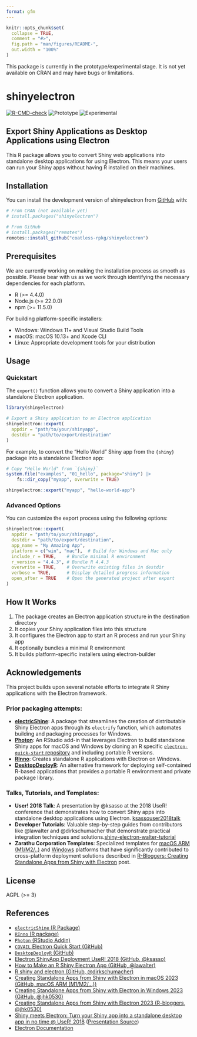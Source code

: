 ```yaml
---
format: gfm
---
```


<!-- README.md is generated from README.qmd. Please edit that file -->

```r
knitr::opts_chunk$set(
  collapse = TRUE,
  comment = "#>",
  fig.path = "man/figures/README-",
  out.width = "100%"
)
```


:::{.callout-important}
This package is currently in the prototype/experimental stage. It is not yet
available on CRAN and may have bugs or limitations. 
:::

# shinyelectron

<!-- badges: start -->
[![R-CMD-check](https://github.com/coatless-rpkg/shinyelectron/actions/workflows/R-CMD-check.yaml/badge.svg)](https://github.com/coatless-rpkg/shinyelectron/actions/workflows/R-CMD-check.yaml)
![Prototype](https://img.shields.io/badge/Status-Prototype-orange)
![Experimental](https://img.shields.io/badge/Status-Experimental-blue)
<!-- badges: end -->

## Export Shiny Applications as Desktop Applications using Electron

This R package allows you to convert Shiny web applications into standalone desktop applications for using Electron. This means your users can run your Shiny apps without having
R installed on their machines.


## Installation

You can install the development version of shinyelectron from [GitHub](https://github.com/) with:

``` r
# From CRAN (not available yet)
# install.packages("shinyelectron")

# From GitHub
# install.packages("remotes")
remotes::install_github("coatless-rpkg/shinyelectron")
```

## Prerequisites

:::{.callout-important} 
We are currently working on making the installation process as smooth as possible. 
Please bear with us as we work through identifying the necessary dependencies for each platform.
:::

- R (>= 4.4.0)
- Node.js (>= 22.0.0)
- npm (>= 11.5.0)

For building platform-specific installers:

- Windows: Windows 11+ and Visual Studio Build Tools
- macOS: macOS 10.13+ and Xcode CLI
- Linux: Appropriate development tools for your distribution

## Usage

### Quickstart

The `export()` function allows you to convert a Shiny application into a standalone Electron application.

```r
library(shinyelectron)

# Export a Shiny application to an Electron application
shinyelectron::export(
  appdir = "path/to/your/shinyapp",
  destdir = "path/to/export/destination"
)
```

For example, to convert the "Hello World" Shiny app from the `{shiny}` package
into a standalone Electron app:

```r
# Copy "Hello World" from `{shiny}`
system.file("examples", "01_hello", package="shiny") |>
    fs::dir_copy("myapp", overwrite = TRUE)

shinyelectron::export("myapp", "hello-world-app")
```

### Advanced Options

You can customize the export process using the following options:

```r
shinyelectron::export(
  appdir = "path/to/your/shinyapp",
  destdir = "path/to/export/destination",
  app_name = "My Amazing App",
  platform = c("win", "mac"),  # Build for Windows and Mac only
  include_r = TRUE,    # Bundle minimal R environment
  r_version = "4.4.3", # Bundle R 4.4.3
  overwrite = TRUE,    # Overwrite existing files in destdir
  verbose = TRUE,      # Display detailed progress information 
  open_after = TRUE    # Open the generated project after export
)
```

## How It Works

1. The package creates an Electron application structure in the destination directory
2. It copies your Shiny application files into this structure
3. It configures the Electron app to start an R process and run your Shiny app
4. It optionally bundles a minimal R environment
5. It builds platform-specific installers using electron-builder

## Acknowledgements

This project builds upon several notable efforts to integrate R Shiny 
applications with the Electron framework.

### Prior packaging attempts:

- [**electricShine**][electricShine]: A package that streamlines the creation of distributable Shiny Electron apps through its `electrify` function, which automates building and packaging processes for Windows.
- [**Photon**][photon]: An RStudio add-in that leverages Electron to build standalone Shiny apps for macOS and Windows by cloning an R specific [`electron-quick-start` repository][COVAIL-electron-quick-start] and including portable R versions.
- [**RInno**][rinno]: Creates standalone R applications with Electron on Windows.
- [**DesktopDeployR**][desktopdeployr]: An alternative framework for deploying self-contained
  R-based applications that provides a portable R environment and private package
  library.

### Talks, Tutorials, and Templates:

- **User! 2018 Talk**: A presentation by @ksasso at the 2018 UseR! conference that demonstrates how to convert Shiny apps into standalone desktop applications using Electron. [ksassouser2018talk]
- **Developer Tutorials**: Valuable step-by-step guides from contributors like @lawalter and @dirkschumacher that demonstrate practical integration techniques and solutions.[shiny-electron-walter-tutorial][shiny-electron-dirk-tutorial]
- **Zarathu Corporation Templates**: Specialized templates for [macOS ARM (M1/M2/..)][shiny-electron-zarathucorp-m1] and [Windows][shiny-electron-zarathucorp-windows] platforms that have significantly contributed to cross-platform deployment solutions
  described in [R-Bloggers: Creating Standalone Apps from Shiny with Electron][shiny-electron-zarathucorp-rbloggers] post.

## License

AGPL (>= 3)

## References

- [`electricShine` (R Package)][electricShine]
- [`RInno` (R package)][rinno]
- [`Photon` (RStudio Addin)][photon]
- [`COVAIL` Electron Quick Start (GitHub)][COVAIL-electron-quick-start]
- [`DesktopDeployR` (GitHub)][desktopdeployr]
- [Electron ShinyApp Deployment UseR! 2018 (GitHub, @ksasso)][ksassoshinyappdev]
- [How to Make an R Shiny Electron App (GitHub, @lawalter)][shiny-electron-walter-tutorial]
- [R shiny and electron (GitHub, @dirkschumacher)][shiny-electron-dirk-tutorial]
- [Creating Standalone Apps from Shiny with Electron in macOS 2023 (GitHub, macOS ARM (M1/M2/...))][shiny-electron-zarathucorp-m1]
- [Creating Standalone Apps from Shiny with Electron in Windows 2023 (GitHub, @jhk0530)][shiny-electron-zarathucorp-windows]
- [Creating Standalone Apps from Shiny with Electron 2023 (R-bloggers, @jhk0530)][shiny-electron-zarathucorp-rbloggers]
- [Shiny meets Electron: Turn your Shiny app into a standalone desktop app in no time @ UseR! 2018][ksassouser2018talk] ([Presentation Source][ksassouser2018code])
- [Electron Documentation][electron-docs]




[electricShine]: https://chasemc.github.io/electricShine/

[electron-docs]: https://electronjs.org/docs/latest/tutorial/application-distribution
[rinno]: https://github.com/ficonsulting/RInno
[desktopdeployr]: https://github.com/wleepang/DesktopDeployR

[ksassouser2018code]: https://github.com/ksasso/useR_electron_meet_shiny/
[ksassouser2018talk]: https://www.youtube.com/watch?v=ARrbbviGvjc
[ksassoshinyappdev]: https://github.com/ksasso/Electron_ShinyApp_Deployment

[photon]: https://github.com/COVAIL/photon
[COVAIL-electron-quick-start]: https://github.com/COVAIL/electron-quick-start

[shiny-electron-zarathucorp-m1]: https://github.com/zarathucorp/shiny-electron-template-m1
[shiny-electron-zarathucorp-windows]: https://github.com/zarathucorp/shiny-electron-template-windows
[shiny-electron-zarathucorp-rbloggers]: https://www.r-bloggers.com/2023/03/creating-standalone-apps-from-shiny-with-electron-2023-macos-m1/

[shiny-electron-walter-tutorial]: https://github.com/lawalter/r-shiny-electron-app
[shiny-electron-dirk-tutorial]: https://github.com/dirkschumacher/r-shiny-electron
